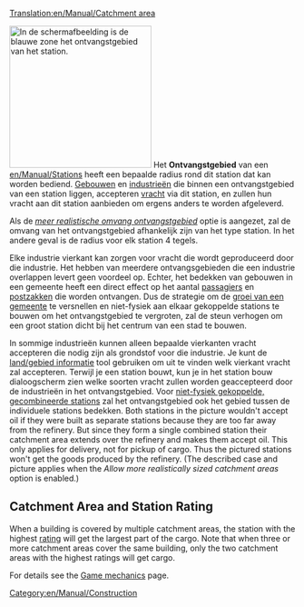 [[Translation:en/Manual/Catchment area]]
{{nl/Vertaling|en/Manual/Catchment area|40}}


[[File:en/Manual/Catchmentarea.png|thumb|right|250px|In de schermafbeelding is de blauwe zone het ontvangstgebied van het station.]]
Het '''Ontvangstgebied''' van een [[en/Manual/Stations]] heeft een bepaalde radius rond dit station dat kan worden bediend. [[nl/Manual/Gemeente#gebouwen|Gebouwen]] en [[nl/Manual/Industrie|industrieën]] die binnen een ontvangstgebied van een station liggen, accepteren [[en/Manual/Cargo|vracht]] via dit station, en zullen hun vracht aan dit station aanbieden om ergens anders te worden afgeleverd.

Als de ''[[en/Archive/Manual/Settings/Advanced Settings/Stations#allow-more-realistically-sized-catchment-areas|meer realistische omvang ontvangstgebied]]'' optie is aangezet, zal de omvang van het ontvangstgebied afhankelijk zijn van het type station. In het andere geval is de radius voor elk station 4 tegels.

Elke industrie vierkant kan zorgen voor vracht die wordt geproduceerd door die industrie. Het hebben van meerdere ontvangsgebieden die een industrie overlappen levert geen voordeel op. Echter, het bedekken van gebouwen in een gemeente heeft een direct effect op het aantal [[en/Manual/Base Set/Cargos/Passengers|passagiers]] en [[en/Manual/Base Set/Cargos/Mail|postzakken]] die worden ontvangen. Dus de strategie om de [[nl/Manual/Gemeente#de-groei-van-een-gemeente|groei van een gemeente]] te versnellen en niet-fysiek aan elkaar gekoppelde stations te bouwen om het ontvangstgebied te vergroten, zal de steun verhogen om een groot station dicht bij het centrum van een stad te bouwen.

In sommige industrieën kunnen alleen bepaalde vierkanten vracht accepteren die nodig zijn als grondstof voor die industrie. Je kunt de [[en/Manual/Land area information|land/gebied informatie]] tool gebruiken om uit te vinden welk vierkant vracht zal accepteren. Terwijl je een station bouwt, kun je in het station bouw dialoogscherm zien welke soorten vracht zullen worden geaccepteerd door de industrieën in het ontvangstgebied. Voor [[en/Manual/Stations#building-non-physically-attached-stations|niet-fysiek gekoppelde, gecombineerde stations]] zal het ontvangstgebied ook het gebied tussen de individuele stations bedekken. Both stations in the picture wouldn't accept oil if they were built as separate stations because they are too far away from the refinery. But since they form a single combined station their catchment area extends over the refinery and makes them accept oil. This only applies for delivery, not for pickup of cargo. Thus the pictured stations won't get the goods produced by the refinery. (The described case and picture applies when the ''Allow more realistically sized catchment areas'' option is enabled.)

== Catchment Area and Station Rating ==
When a building is covered by multiple catchment areas, the station with the highest [[en/Manual/Game Mechanics/Main Page#station-rating|rating]] will get the largest part of the cargo. Note that when three or more catchment areas cover the same building, only the two catchment areas with the highest ratings will get cargo.

For details see the [[en/Manual/Game Mechanics/Main Page#cargo-delivery-to-stations|Game mechanics]] page.

[[Category:en/Manual/Construction]]